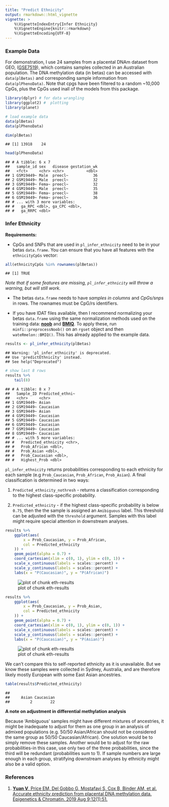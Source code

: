 ```yaml
---
title: "Predict Ethnicity"
output: rmarkdown::html_vignette
vignette: >
    %\VignetteIndexEntry{Infer Ethnicity}
    %\VignetteEngine{knitr::rmarkdown}
    %\VignetteEncoding{UTF-8}
---
```


### Example Data

For demonstration, I use 24 samples from a placental DNAm dataset from GEO,
([GSE7519](https://www.ncbi.nlm.nih.gov/geo/query/acc.cgi?acc=GSE75196)), which
contains samples collected in an Australian population. The DNA methylation 
data (in betas) can be accessed with `data(plBetas)` and corresponding sample
information from `data(plPhenoData)`. Note that cpgs have been filtered to a random
\~10,000 CpGs, plus the CpGs used inall of the models from this package.


```r
library(dplyr) # for data wrangling
library(ggplot2) #  plotting
library(planet)

# load example data
data(plBetas)
data(plPhenoData)

dim(plBetas)
```

```
## [1] 13918    24
```

```r
head(plPhenoData)
```

```
## # A tibble: 6 x 7
##   sample_id sex   disease gestation_wk
##   <fct>     <chr> <chr>          <dbl>
## 1 GSM19449~ Male  preecl~           36
## 2 GSM19449~ Male  preecl~           32
## 3 GSM19449~ Fema~ preecl~           32
## 4 GSM19449~ Male  preecl~           35
## 5 GSM19449~ Fema~ preecl~           38
## 6 GSM19449~ Fema~ preecl~           36
## # ... with 3 more variables:
## #   ga_RPC <dbl>, ga_CPC <dbl>,
## #   ga_RRPC <dbl>
```

### Infer Ethnicity

**Requirements:**

- CpGs and SNPs that are used in `pl_infer_ethnicity` need to be in your betas
`data.frame`. You can ensure that you have all features with the
`ethnicityCpGs` vector:


```r
all(ethnicityCpGs %in% rownames(plBetas))
```

```
## [1] TRUE
```

*Note that if some features are missing, `pl_infer_ethnicity` will throw a
warning, but will still work.*

- The betas `data.frame` needs to have *samples in columns* and *CpGs/snps* in
rows. The rownames must be CpG/rs identifiers.

- If you have IDAT files available, then I recommend normalizing your betas
`data.frame` using the same normalization methods used on the training data:
[**noob**](https://www.ncbi.nlm.nih.gov/pmc/articles/PMC3627582/) and
[**BMIQ**](https://www.ncbi.nlm.nih.gov/pmc/articles/PMC3546795/). To apply 
these, run `minfi::preprocessNoob()` on an `rgset` object and then
`wateRmelon::BMIQ()`. This has already applied to the example data.


```r
results <- pl_infer_ethnicity(plBetas)
```

```
## Warning: 'pl_infer_ethnicity' is deprecated.
## Use 'predictEthnicity' instead.
## See help("Deprecated")
```

```r
# show last 8 rows
results %>%
    tail(8)
```

```
## # A tibble: 8 x 7
##   Sample_ID Predicted_ethni~
##   <chr>     <chr>           
## 1 GSM19449~ Asian           
## 2 GSM19449~ Caucasian       
## 3 GSM19449~ Asian           
## 4 GSM19449~ Caucasian       
## 5 GSM19449~ Caucasian       
## 6 GSM19449~ Caucasian       
## 7 GSM19449~ Caucasian       
## 8 GSM19449~ Caucasian       
## # ... with 5 more variables:
## #   Predicted_ethnicity <chr>,
## #   Prob_African <dbl>,
## #   Prob_Asian <dbl>,
## #   Prob_Caucasian <dbl>,
## #   Highest_Prob <dbl>
```

`pl_infer_ethnicity` returns probabilities corresponding to each ethnicity for
each sample (e.g `Prob_Caucasian`, `Prob_African`, `Prob_Asian`). A final
classification is determined in two ways:

1.  `Predicted_ethnicity_nothresh` - returns a classification corresponding to
the highest class-specific probability.

2.  `Predicted_ethnicity` - if the highest class-specific probability is below
`0.75`, then the the sample is assigned an `Amibiguous` label. This threshold 
can be adjusted with the `threshold` argument. Samples with this label might
require special attention in downstream analyses.


```r
results %>%
    ggplot(aes(
        x = Prob_Caucasian, y = Prob_African,
        col = Predicted_ethnicity
    )) +
    geom_point(alpha = 0.7) +
    coord_cartesian(xlim = c(0, 1), ylim = c(0, 1)) +
    scale_x_continuous(labels = scales::percent) +
    scale_y_continuous(labels = scales::percent) +
    labs(x = "P(Caucasian)", y = "P(African)")
```

![plot of chunk eth-results](fig/eth-results-1.png)

```r
results %>%
    ggplot(aes(
        x = Prob_Caucasian, y = Prob_Asian,
        col = Predicted_ethnicity
    )) +
    geom_point(alpha = 0.7) +
    coord_cartesian(xlim = c(0, 1), ylim = c(0, 1)) +
    scale_x_continuous(labels = scales::percent) +
    scale_y_continuous(labels = scales::percent) +
    labs(x = "P(Caucasian)", y = "P(Asian)")
```

![plot of chunk eth-results](fig/eth-results-2.png)

We can't compare this to self-reported ethnicity as it is unavailable. But we
know these samples were collected in Sydney, Australia, and are therefore 
likely mostly European with some East Asian ancestries.


```r
table(results$Predicted_ethnicity)
```

```
## 
##     Asian Caucasian 
##         2        22
```

**A note on adjustment in differential methylation analysis**

Because 'Ambiguous' samples might have different mixtures of ancestries, it 
might be inadequate to adjust for them as one group in an analysis of admixed
populations (e.g. 50/50 Asian/African should not be considered the same group 
as 50/50 Caucasian/African). One solution would be to simply remove these
samples. Another would be to adjust for the raw probabilities-in this case, use
only two of the three probabilities, since the third will be redundant
(probabilities sum to 1). If sample numbers are large enough in each group,
stratifying downstream analyses by ethnicity might also be a valid option.

### References

1. [**Yuan V**, Price EM, Del Gobbo G, Mostafavi S, Cox B, Binder AM, et al.
Accurate ethnicity prediction from placental DNA methylation data. Epigenetics 
& Chromatin. 2019 Aug 9;12(1):51.](https://epigeneticsandchromatin.
biomedcentral.com/articles/10.1186/s13072-019-0296-3)
